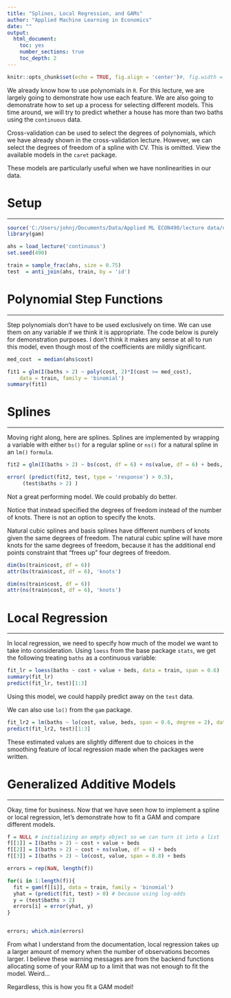 ```yaml
---
title: "Splines, Local Regression, and GAMs"
author: "Applied Machine Learning in Economics"
date: ""
output: 
  html_document:
    toc: yes
    number_sections: true
    toc_depth: 2
---
```


```r
knitr::opts_chunk$set(echo = TRUE, fig.align = 'center')#, fig.width = 4, fig.height = 2.25)
```


We already know how to use polynomials in `R`.
For this lecture, we are largely going to demonstrate how use each feature.
We are also going to demonstrate how to set up a process for selecting different models.
This time around, we will try to predict whether a house has more than two baths using the `continuous` data.

Cross-validation can be used to select the degrees of polynomials, which we have already shown in the cross-validation lecture.
However, we can select the degrees of freedom of a spline with CV. 
This is omitted. 
View the available models in the `caret` package.

These models are particularly useful when we have nonlinearities in our data.

# Setup
***

```r
source('C:/Users/johnj/Documents/Data/Applied ML ECON490/lecture data/useful.R')
library(gam)

ahs = load_lecture('continuous')
set.seed(490)

train = sample_frac(ahs, size = 0.75)
test  = anti_join(ahs, train, by = 'id')
```

# Polynomial Step Functions
***
Step polynomials don't have to be used exclusively on time. 
We can use them on any variable if we think it is appropriate.
The code below is purely for demonstration purposes.
I don't think it makes any sense at all to run this model, even though most of the coefficients are mildly significant.

```r
med_cost  = median(ahs$cost)

fit1 = glm(I(baths > 2) ~ poly(cost, 2)*I(cost >= med_cost),
    data = train, family = 'binomial')
summary(fit1)
```


# Splines
***
Moving right along, here are splines.
Splines are implemented by wrapping a variable with either `bs()` for a regular spline or `ns()` for a natural spline in an `lm()` `formula`. 

```r
fit2 = glm(I(baths > 2) ~ bs(cost, df = 6) + ns(value, df = 6) + beds, data = train, family = 'binomial')

error( (predict(fit2, test, type = 'response') > 0.5),
     (test$baths > 2) )

```
Not a great performing model. 
We could probably do better.

Notice that instead specified the degrees of freedom instead of the number of knots.
There is not an option to specify the knots.

Natural cubic splines and basis splines have different numbers of knots given the same degrees of freedom. 
The natural cubic spline will have more knots for the same degrees of freedom, because it has the additional end points constraint that "frees up" four degrees of freedom.

```r

dim(bs(train$cost, df = 6))
attr(bs(train$cost, df = 6), 'knots')

dim(ns(train$cost, df = 6))
attr(ns(train$cost, df = 6), 'knots')
```


# Local Regression
***

In local regression, we need to specify how much of the model we want to take into consideration.
Using `loess` from the base package `stats`, we get the following treating `baths` as a continuous variable:
```r
fit_lr = loess(baths ~ cost + value + beds, data = train, span = 0.6)
summary(fit_lr)
predict(fit_lr, test)[1:3]

```
Using this model, we could happily predict away on the `test` data.

We can also use `lo()` from the `gam` package.
```r
fit_lr2 = lm(baths ~ lo(cost, value, beds, span = 0.6, degree = 2), data = train)
predict(fit_lr2, test)[1:3]
```

These estimated values are slightly different due to choices in the smoothing feature of local regression made when the packages were written.

# Generalized Additive Models
***

Okay, time for business. 
Now that we have seen how to implement a spline or local regression, let's demonstrate how to fit a GAM and compare different models.

```r
f = NULL # initializing an empty object so we can turn it into a list
f[[1]] = I(baths > 2) ~ cost + value + beds
f[[2]] = I(baths > 2) ~ cost + ns(value, df = 4) + beds
f[[3]] = I(baths > 2) ~ lo(cost, value, span = 0.8) + beds

errors = rep(NaN, length(f))

for(i in 1:length(f)){
  fit = gam(f[[i]], data = train, family = 'binomial')
  yhat = (predict(fit, test) > 0) # because using log-odds
  y = (test$baths > 2)
  errors[i] = error(yhat, y)
}


errors; which.min(errors)
```

From what I understand from the documentation, local regression takes up a larger amount of memory when the number of observations becomes larger. 
I believe these warning messages are from the backend functions allocating some of your RAM up to a limit that was not enough to fit the model. 
Weird...

Regardless, this is how you fit a GAM model!



























